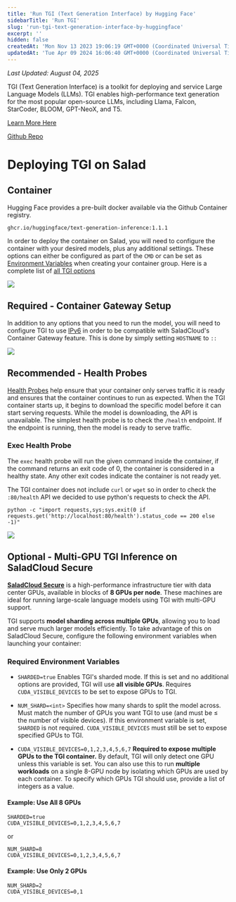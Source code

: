 ```yaml
---
title: 'Run TGI (Text Generation Interface) by Hugging Face'
sidebarTitle: 'Run TGI'
slug: 'run-tgi-text-generation-interface-by-huggingface'
excerpt: ''
hidden: false
createdAt: 'Mon Nov 13 2023 19:06:19 GMT+0000 (Coordinated Universal Time)'
updatedAt: 'Tue Apr 09 2024 16:06:40 GMT+0000 (Coordinated Universal Time)'
---
```


_Last Updated: August 04, 2025_

TGI (Text Generation Interface) is a toolkit for deploying and service Large Language Models (LLMs). TGI enables
high-performance text generation for the most popular open-source LLMs, including Llama, Falcon, StarCoder, BLOOM,
GPT-NeoX, and T5.

[Learn More Here](https://huggingface.co/docs/text-generation-inference/main/en/index)

[Github Repo](https://github.com/huggingface/text-generation-inference)

# Deploying TGI on Salad

## Container

Hugging Face provides a pre-built docker available via the Github Container registry.

```Text Docker
ghcr.io/huggingface/text-generation-inference:1.1.1
```

In order to deploy the container on Salad, you will need to configure the container with your desired models, plus any
additional settings. These options can either be configured as part of the `CMD` or can be set as
[Environment Variables](/container-engine/how-to-guides/environment-variables) when creating your container group. Here
is a complete list of
[all TGI options](https://huggingface.co/docs/text-generation-inference/main/en/basic_tutorials/launcher)

<img src="/container-engine/images/1074d8d-image.png" />

## Required - Container Gateway Setup

In addition to any options that you need to run the model, you will need to configure TGI to use
[IPv6](/container-engine/how-to-guides/gateway/enabling-ipv6) in order to be compatible with SaladCloud's Container
Gateway feature. This is done by simply setting `HOSTNAME` to `::`

<img src="/container-engine/images/064f253-image.png" />

## Recommended - Health Probes

[Health Probes](/container-engine/explanation/infrastructure-platform/health-probes) help ensure that your container
only serves traffic it is ready and ensures that the container continues to run as expected. When the TGI container
starts up, it begins to download the specific model before it can start serving requests. While the model is
downloading, the API is unavailable. The simplest health probe is to check the `/health` endpoint. If the endpoint is
running, then the model is ready to serve traffic.

### Exec Health Probe

The `exec` health probe will run the given command inside the container, if the command returns an exit code of 0, the
container is considered in a healthy state. Any other exit codes indicate the container is not ready yet.

The TGI container does not include `curl` or `wget` so in order to check the `:80/health` API we decided to use python's
requests to check the API.

```Text bin
python -c "import requests,sys;sys.exit(0 if requests.get('http://localhost:80/health').status_code == 200 else -1)"
```

<img src="/container-engine/images/e851b39-image.png" />

## Optional - Multi-GPU TGI Inference on SaladCloud Secure

[**SaladCloud Secure**](/container-engine/explanation/core-concepts/saladcloud-secure) is a high-performance
infrastructure tier with data center GPUs, available in blocks of **8 GPUs per node**. These machines are ideal for
running large-scale language models using TGI with multi-GPU support.

TGI supports **model sharding across multiple GPUs**, allowing you to load and serve much larger models efficiently. To
take advantage of this on SaladCloud Secure, configure the following environment variables when launching your
container:

### Required Environment Variables

- `SHARDED=true` Enables TGI's sharded mode. If this is set and no additional options are provided, TGI will use **all
  visible GPUs**. Requires `CUDA_VISIBLE_DEVICES` to be set to expose GPUs to TGI.

- `NUM_SHARD=<int>` Specifies how many shards to split the model across. Must match the number of GPUs you want TGI to
  use (and must be ≤ the number of visible devices). If this environment variable is set, `SHARDED` is not required.
  `CUDA_VISIBLE_DEVICES` must still be set to expose specified GPUs to TGI.

- `CUDA_VISIBLE_DEVICES=0,1,2,3,4,5,6,7` **Required to expose multiple GPUs to the TGI container.** By default, TGI will
  only detect one GPU unless this variable is set. You can also use this to run **multiple workloads** on a single 8-GPU
  node by isolating which GPUs are used by each container. To specify which GPUs TGI should use, provide a list of
  integers as a value.

#### Example: Use All 8 GPUs

```env
SHARDED=true
CUDA_VISIBLE_DEVICES=0,1,2,3,4,5,6,7
```

or

```env
NUM_SHARD=8
CUDA_VISIBLE_DEVICES=0,1,2,3,4,5,6,7
```

#### Example: Use Only 2 GPUs

```env
NUM_SHARD=2
CUDA_VISIBLE_DEVICES=0,1
```
